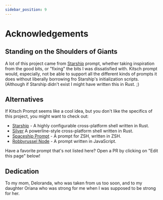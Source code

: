 ```yaml
---
sidebar_position: 9
---
```


# Acknowledgements

## Standing on the Shoulders of Giants

A lot of this project came from [Starship](https://starship.rs/) prompt, whether taking inspiration from the good bits, or "fixing" the bits I was dissatisfied with.  Kitsch prompt would, especially, not be able to support all the different kinds of prompts it does without liberally borrowing fro Starship's initialization scripts.  (Although if Starship didn't exist I might have written this in Rust.  ;)

## Alternatives

If Kitsch Prompt seems like a cool idea, but you don't like the specifics of this project, you might want to check out:

* [Starship](https://starship.rs/) - A highly configurable cross-platform shell written in Rust.
* [Silver](https://github.com/reujab/silver) A powerline-style cross-platform shell written in Rust.
* [Spaceship Prompt](https://github.com/spaceship-prompt/spaceship-prompt) - A prompt for ZSH, written in ZSH.
* [Robbyrussel Node](https://github.com/denysdovhan/robbyrussell-node) - A prompt written in JavaScript.

Have a favorite prompt that's not listed here?  Open a PR by clicking on "Edit this page" below!

## Dedication

To my mom, Deloranda, who was taken from us too soon, and to my daughter Oriana who was strong for me when I was supposed to be strong for her.
